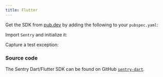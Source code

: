 ```yaml
---
title: Flutter
---
```


<PlatformContent includePath="getting-started-primer" />

Get the SDK from [pub.dev](https://pub.dev/packages/sentry_flutter) by adding the following to your `pubspec.yaml`:

<PlatformContent includePath="getting-started-install" />

Import `Sentry` and initialize it:

<PlatformContent includePath="getting-started-config" />

Capture a test exception:

<PlatformContent includePath="getting-started-verify" />

### Source code

The Sentry Dart/Flutter SDK can be found on GitHub [`sentry-dart`](https://github.com/getsentry/sentry-dart/).

<PageGrid nextSteps header="Next Steps" />
